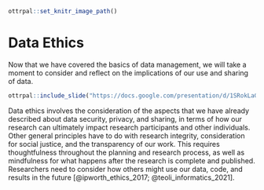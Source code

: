 

```r
ottrpal::set_knitr_image_path()
```

# Data Ethics

Now that we have covered the basics of data management, we will take a moment to consider and reflect on the implications of our use and sharing of data.

```r
ottrpal::include_slide("https://docs.google.com/presentation/d/1SRokLaGAc2hiwJSN26FHE0ZEEhPr3KQdyMICic8kAcs/edit#slide=id.g1016753ce66_0_24")
````

Data ethics involves the consideration of the aspects that we have already described about data security, privacy, and sharing, in terms of how our research can ultimately impact research participants and other individuals. Other general principles have to do with research integrity, consideration for social justice, and the transparency of our work. This requires thoughtfulness throughout the planning and research process, as well as mindfulness for what happens after the research is complete and published. Researchers need to consider how others might use our data, code, and results in the future [@ipworth_ethics_2017; @teoli_informatics_2021].









